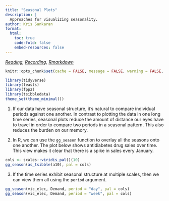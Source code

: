 ```yaml
---
title: "Seasonal Plots"
description: |
  Approaches for visualizing seasonality.
author: Kris Sankaran
format:
  html:
    toc: true
    code-fold: false
    embed-resources: false
---
```



_[Reading](https://otexts.com/fpp3/seasonal-plots.html), [Recording](https://mediaspace.wisc.edu/media/Week%206%20%5B3%5D%20Seasonal%20Plots/1_vbhlrnx5), [Rmarkdown](https://github.com/krisrs1128/stat436_s24/blob/main/notes/2024-12-27-week06-03.Rmd)_

```r
knitr::opts_chunk$set(cache = FALSE, message = FALSE, warning = FALSE, echo = TRUE)
```

```r
library(tidyverse)
library(feasts)
library(fpp2)
library(tsibbledata)
theme_set(theme_minimal())
```


1. If our data have seasonal structure, it’s natural to compare individual
periods against one another. In contrast to plotting the data in one long time
series, seasonal plots reduce the amount of distance our eyes have to travel in
order to compare two periods in a seasonal pattern. This also reduces the burden
on our memory.

2. In R, we can use the `gg_season` function to overlay all the seasons onto one
another. The plot below shows antidiabetes drug sales over time. This view makes
it clear that there is a spike in sales every January.

```r
cols <- scales::viridis_pal()(10)
gg_season(as_tsibble(a10), pal = cols)
```

3. If the time series exhibit seasonal structure at multiple scales, then
we can view them all using the `period` argument.

```r
gg_season(vic_elec, Demand, period = "day", pal = cols)
gg_season(vic_elec, Demand, period = "week", pal = cols)
```
